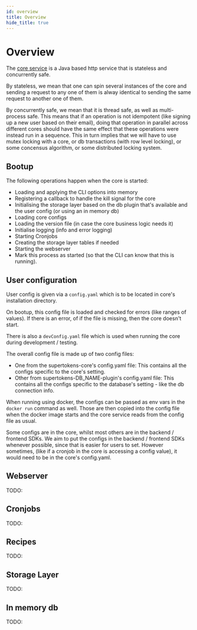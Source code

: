 ```yaml
---
id: overview
title: Overview
hide_title: true
---
```


# Overview

The [core service](https://github.com/supertokens/supertokens-core) is a Java based http service that is stateless and concurrently safe.

By stateless, we mean that one can spin several instances of the core and sending a request to any one of them is alway identical to sending the same request to another one of them.

By concurrently safe, we mean that it is thread safe, as well as multi-process safe. This means that if an operation is not idempotent (like signing up a new user based on their email), doing that operation in parallel across different cores should have the same effect that these operations were instead run in a sequence. This in turn implies that we will have to use mutex locking with a core, or db transactions (with row level locking), or some concensus algorithm, or some distributed locking system. 

## Bootup
The following operations happen when the core is started:
- Loading and applying the CLI options into memory
- Registering a callback to handle the kill signal for the core
- Initialising the storage layer based on the db plugin that's available and the user config (or using an in memory db)
- Loading core configs
- Loading the version file (in case the core business logic needs it)
- Initialise logging (info and error logging)
- Starting Cronjobs
- Creating the storage layer tables if needed
- Starting the webserver
- Mark this process as started (so that the CLI can know that this is running).

## User configuration
User config is given via a `config.yaml` which is to be located in core's installation directory.

On bootup, this config file is loaded and checked for errors (like ranges of values). If there is an error, of if the file is missing, then the core doesn't start.

There is also a `devConfig.yaml` file which is used when running the core during development / testing.

The overall config file is made up of two config files:
- One from the supertokens-core's config.yaml file: This contains all the configs specific to the core's setting.
- Other from supertokens-DB_NAME-plugin's config.yaml file: This contains all the configs specific to the database's setting - like the db connection info.

When running using docker, the configs can be passed as env vars in the `docker run` command as well. Those are then copied into the config file when the docker image starts and the core service reads from the config file as usual.

Some configs are in the core, whilst most others are in the backend / frontend SDKs. We aim to put the configs in the backend / frontend SDKs whenever possible, since that is easier for users to set. However sometimes, (like if a cronjob in the core is accessing a config value), it would need to be in the core's config.yaml.

## Webserver
TODO:

## Cronjobs
TODO:

## Recipes
TODO:

## Storage Layer
TODO:

## In memory db
TODO: